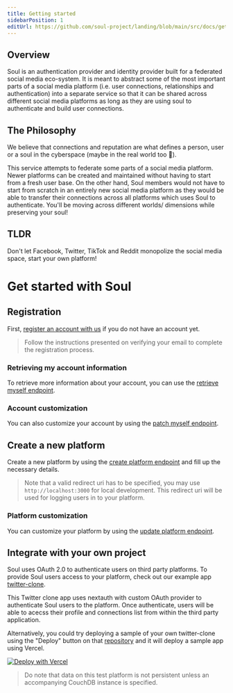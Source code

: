 ```yaml
---
title: Getting started
sidebarPosition: 1
editUrl: https://github.com/soul-project/landing/blob/main/src/docs/getting-started.mdx
---
```


## Overview

Soul is an authentication provider and identity provider built for a federated social media eco-system.
It is meant to abstract some of the most important parts of a social media platform
(i.e. user connections, relationships and authentication) into a separate service so that it can be
shared across different social media platforms as long as they are using soul to authenticate and
build user connections.

## The Philosophy

We believe that connections and reputation are what defines a person, user or a soul in the cyberspace (maybe in the real world too 🤔).

This service attempts to federate some parts of a social media platform.
Newer platforms can be created and maintained without having to start from a fresh user base.
On the other hand, Soul members would not have to start from scratch in an entirely new social media platform as
they would be able to transfer their connections across all platforms which uses Soul to authenticate.
You'll be moving across different worlds/ dimensions while preserving your soul!

## TLDR

Don't let Facebook, Twitter, TikTok and Reddit monopolize the social media space, start your own platform!

# Get started with Soul

## Registration

First, [register an account with us](https://login.soul-network.com/register) if you do not have an account yet.

> Follow the instructions presented on verifying your email to complete the registration process.

### Retrieving my account information

To retrieve more information about your account, you can use the [retrieve myself endpoint](https://soul.readme.io/reference/userscontroller_findme).

### Account customization

You can also customize your account by using the [patch myself endpoint](https://soul.readme.io/reference/userscontroller_updateme).

## Create a new platform

Create a new platform by using the [create platform endpoint](https://soul.readme.io/reference/platformscontroller_create)
and fill up the necessary details.

> Note that a valid redirect uri has to be specified, you may use `http://localhost:3000` for local development. This redirect uri will be used
> for logging users in to your platform.

### Platform customization

You can customize your platform by using the [update platform endpoint](https://soul.readme.io/reference/platformscontroller_update).

## Integrate with your own project

Soul uses OAuth 2.0 to authenticate users on third party platforms.
To provide Soul users access to your platform, check out our example app [twitter-clone](https://github.com/soul-project/twitter-clone).

This Twitter clone app uses nextauth with custom OAuth provider to authenticate Soul users to the platform. Once authenticate, users will be able to acecss
their profile and connections list from within the third party application.

Alternatively, you could try deploying a sample of your own twitter-clone using the
"Deploy" button on that [repository](https://github.com/soul-project/twitter-clone)
and it will deploy a sample app using Vercel.

[![Deploy with Vercel](https://vercel.com/button)](https://vercel.com/new/clone?repository-url=https%3A%2F%2Fgithub.com%2Fsoul-project%2Ftwitter-clone%2Ftree%2Fmain&env=SOUL_PLATFORM_ID,NEXTAUTH_SECRET,NEXTAUTH_URL,DB_NAME)

> Do note that data on this test platform is not persistent
> unless an accompanying CouchDB instance is specified.
